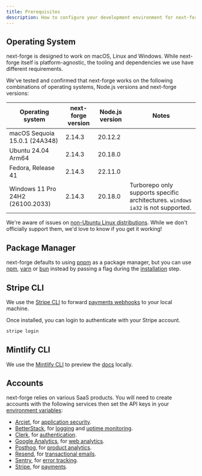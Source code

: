 ```yaml
---
title: Prerequisites
description: How to configure your development environment for next-forge.
---
```


## Operating System

next-forge is designed to work on macOS, Linux and Windows. While next-forge itself is platform-agnostic, the tooling and dependencies we use have different requirements.

We've tested and confirmed that next-forge works on the following combinations of operating systems, Node.js versions and next-forge versions:

| Operating system | next-forge version | Node.js version | Notes |
| ---------------- | ----------------- | --------------- | ----- |
| macOS Sequoia 15.0.1 (24A348) | 2.14.3 | 20.12.2 |  |
| Ubuntu 24.04 Arm64 | 2.14.3 | 20.18.0 |  |
| Fedora, Release 41 | 2.14.3 | 22.11.0 |  |
| Windows 11 Pro 24H2 (26100.2033) | 2.14.3 | 20.18.0 | Turborepo only supports specific architectures. `windows ia32` is not supported. |

We're aware of issues on [non-Ubuntu Linux distributions](https://github.com/haydenbleasel/next-forge/issues/238). While we don't officially support them, we'd love to know if you get it working!

## Package Manager

next-forge defaults to using [pnpm](https://pnpm.io/) as a package manager, but you can use [npm](https://www.npmjs.com/), [yarn](https://yarnpkg.com/) or [bun](https://bun.sh/) instead by passing a flag during the [installation](/docs/setup/installation) step.

## Stripe CLI

We use the [Stripe CLI](https://docs.stripe.com/stripe-cli) to forward [payments webhooks](/packages/payments#webhooks) to your local machine.

Once installed, you can login to authenticate with your Stripe account.

```sh title="Terminal"
stripe login
```

## Mintlify CLI

We use the [Mintlify CLI](https://mintlify.com/docs/development) to preview the [docs](/apps/docs) locally.

## Accounts

next-forge relies on various SaaS products. You will need to create accounts with the following services then set the API keys in your [environment variables](/docs/setup/env):

- [Arcjet](https://arcjet.com), for [application security](/packages/security/application).
- [BetterStack](https://betterstack.com), for [logging](/packages/observability/logging) and [uptime monitoring](/packages/observability/uptime).
- [Clerk](https://clerk.com), for [authentication](/packages/authentication).
- [Google Analytics](https://developers.google.com/analytics), for [web analytics](/packages/analytics/web).
- [Posthog](https://posthog.com), for [product analytics](/packages/analytics/product).
- [Resend](https://resend.com), for [transactional emails](/packages/email).
- [Sentry](https://sentry.io), for [error tracking](/packages/observability/error-capture).
- [Stripe](https://stripe.com), for [payments](/packages/payments).
